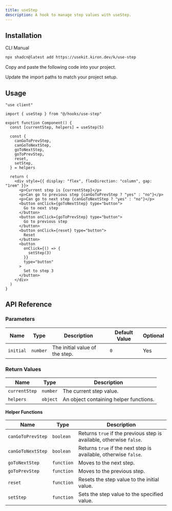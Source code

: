 ```yaml
---
title: useStep
description: A hook to manage step values with useStep.
---
```


<ComponentPreview name="use-step-demo" />

## Installation

<CodeTabs>

<TabsList>
  <TabsTrigger value="cli">CLI</TabsTrigger>
  <TabsTrigger value="manual">Manual</TabsTrigger>
</TabsList>

<TabsContent value="cli">

```bash
npx shadcn@latest add https://usekit.kiron.dev/k/use-step
```

</TabsContent>

<TabsContent value="manual">

<Steps>

<Step>Copy and paste the following code into your project.</Step>

<ComponentSource name="use-step" />

<Step>Update the import paths to match your project setup.</Step>

</Steps>

</TabsContent>

</CodeTabs>

## Usage

```tsx {6, 8-15}
"use client"

import { useStep } from "@/hooks/use-step"

export function Component() {
  const [currentStep, helpers] = useStep(5)

  const {
    canGoToPrevStep,
    canGoToNextStep,
    goToNextStep,
    goToPrevStep,
    reset,
    setStep,
  } = helpers

  return (
    <div style={{ display: "flex", flexDirection: "column", gap: "1rem" }}>
      <p>Current step is {currentStep}</p>
      <p>Can go to previous step {canGoToPrevStep ? "yes" : "no"}</p>
      <p>Can go to next step {canGoToNextStep ? "yes" : "no"}</p>
      <button onClick={goToNextStep} type="button">
        Go to next step
      </button>
      <button onClick={goToPrevStep} type="button">
        Go to previous step
      </button>
      <button onClick={reset} type="button">
        Reset
      </button>
      <button
        onClick={() => {
          setStep(3)
        }}
        type="button"
      >
        Set to step 3
      </button>
    </div>
  )
}
```

## API Reference

### Parameters

| Name      | Type     | Description                    | Default Value | Optional |
| --------- | -------- | ------------------------------ | ------------- | -------- |
| `initial` | `number` | The initial value of the step. | `0`           | Yes      |

### Return Values

| Name          | Type     | Description                            |
| ------------- | -------- | -------------------------------------- |
| `currentStep` | `number` | The current step value.                |
| `helpers`     | `object` | An object containing helper functions. |

**Helper Functions**

| Name              | Type       | Description                                                          |
| ----------------- | ---------- | -------------------------------------------------------------------- |
| `canGoToPrevStep` | `boolean`  | Returns `true` if the previous step is available, otherwise `false`. |
| `canGoToNextStep` | `boolean`  | Returns `true` if the next step is available, otherwise `false`.     |
| `goToNextStep`    | `function` | Moves to the next step.                                              |
| `goToPrevStep`    | `function` | Moves to the previous step.                                          |
| `reset`           | `function` | Resets the step value to the initial value.                          |
| `setStep`         | `function` | Sets the step value to the specified value.                          |
